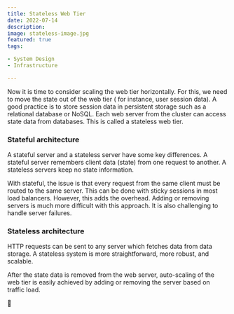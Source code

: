 ```yaml
---
title: Stateless Web Tier
date: 2022-07-14
description:
image: stateless-image.jpg
featured: true
tags:

- System Design
- Infrastructure

---
```


Now it is time to consider scaling the web tier horizontally. For this, we need to move the state out of the web tier (
for instance, user session data). A good practice is to store session data in persistent storage such as a relational
database or NoSQL. Each web server from the cluster can access state data from databases. This is called a stateless web
tier.

### Stateful architecture

A stateful server and a stateless server have some key differences. A stateful server remembers client data (state) from
one request to another. A stateless servers keep no state information.

With stateful, the issue is that every request from the same client must be routed to the same server. This can be done
with sticky sessions in most load balancers. However, this adds the overhead. Adding or removing servers is much more
difficult with this approach. It is also challenging to handle server failures.

### Stateless architecture

HTTP requests can be sent to any server which fetches data from data storage. A stateless system is more
straightforward, more robust, and scalable.

After the state data is removed from the web server, auto-scaling of the web tier is easily achieved by adding or
removing the server based on traffic load.

🍍